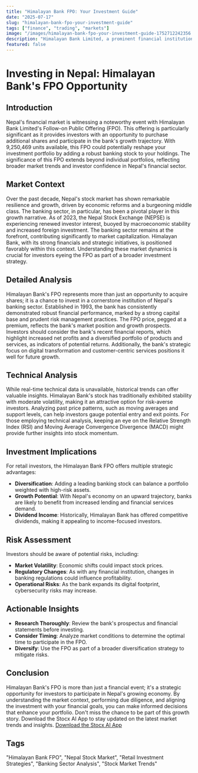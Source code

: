 ```yaml
---
title: "Himalayan Bank FPO: Your Investment Guide"
date: "2025-07-17"
slug: "himalayan-bank-fpo-your-investment-guide"
tags: ["finance", "trading", "markets"]
image: "/images/himalayan-bank-fpo-your-investment-guide-1752712242356.png"
description: "Himalayan Bank Limited, a prominent financial institution in Nepal, has launched its Follow-on Public Offering (FPO), providing retail investors with a strategic opportunity to enhance their portfolio. This offering includes 9,250,469 units, opening doors to diversify in Nepal's burgeoning stock market. As the banking sector remains a cornerstone of economic growth, this FPO stands out amidst the broader market dynamics. The FPO is not just a reflection of Himalayan Bank's robust market position but also indicative of Nepal's evolving financial landscape. This article explores the significance of this offering, the application process, market trends, and investment strategies, ensuring retail investors are equipped with the knowledge to make informed decisions. Whether you're a seasoned investor or new to the market, understanding the nuances of this FPO can provide a competitive edge in navigating Nepal's stock market. Dive into our comprehensive analysis to uncover potential risks, rewards, and actionable insights that can shape your investment approach."
featured: false
---
```


# Investing in Nepal: Himalayan Bank's FPO Opportunity

## Introduction

Nepal's financial market is witnessing a noteworthy event with Himalayan Bank Limited's Follow-on Public Offering (FPO). This offering is particularly significant as it provides investors with an opportunity to purchase additional shares and participate in the bank's growth trajectory. With 9,250,469 units available, this FPO could potentially reshape your investment portfolio by adding a robust banking stock to your holdings. The significance of this FPO extends beyond individual portfolios, reflecting broader market trends and investor confidence in Nepal's financial sector.

## Market Context

Over the past decade, Nepal's stock market has shown remarkable resilience and growth, driven by economic reforms and a burgeoning middle class. The banking sector, in particular, has been a pivotal player in this growth narrative. As of 2023, the Nepal Stock Exchange (NEPSE) is experiencing renewed investor interest, buoyed by macroeconomic stability and increased foreign investment. The banking sector remains at the forefront, contributing significantly to market capitalization. Himalayan Bank, with its strong financials and strategic initiatives, is positioned favorably within this context. Understanding these market dynamics is crucial for investors eyeing the FPO as part of a broader investment strategy.

## Detailed Analysis

Himalayan Bank's FPO represents more than just an opportunity to acquire shares; it is a chance to invest in a cornerstone institution of Nepal's banking sector. Established in 1993, the bank has consistently demonstrated robust financial performance, marked by a strong capital base and prudent risk management practices. The FPO price, pegged at a premium, reflects the bank's market position and growth prospects. Investors should consider the bank's recent financial reports, which highlight increased net profits and a diversified portfolio of products and services, as indicators of potential returns. Additionally, the bank's strategic focus on digital transformation and customer-centric services positions it well for future growth.

## Technical Analysis

While real-time technical data is unavailable, historical trends can offer valuable insights. Himalayan Bank's stock has traditionally exhibited stability with moderate volatility, making it an attractive option for risk-averse investors. Analyzing past price patterns, such as moving averages and support levels, can help investors gauge potential entry and exit points. For those employing technical analysis, keeping an eye on the Relative Strength Index (RSI) and Moving Average Convergence Divergence (MACD) might provide further insights into stock momentum.

## Investment Implications

For retail investors, the Himalayan Bank FPO offers multiple strategic advantages:

- **Diversification**: Adding a leading banking stock can balance a portfolio weighted with high-risk assets.
- **Growth Potential**: With Nepal's economy on an upward trajectory, banks are likely to benefit from increased lending and financial services demand.
- **Dividend Income**: Historically, Himalayan Bank has offered competitive dividends, making it appealing to income-focused investors.

## Risk Assessment

Investors should be aware of potential risks, including:

- **Market Volatility**: Economic shifts could impact stock prices.
- **Regulatory Changes**: As with any financial institution, changes in banking regulations could influence profitability.
- **Operational Risks**: As the bank expands its digital footprint, cybersecurity risks may increase.

## Actionable Insights

- **Research Thoroughly**: Review the bank's prospectus and financial statements before investing.
- **Consider Timing**: Analyze market conditions to determine the optimal time to participate in the FPO.
- **Diversify**: Use the FPO as part of a broader diversification strategy to mitigate risks.

## Conclusion

Himalayan Bank's FPO is more than just a financial event; it's a strategic opportunity for investors to participate in Nepal's growing economy. By understanding the market context, performing due diligence, and aligning the investment with your financial goals, you can make informed decisions that enhance your portfolio. Don't miss the chance to be part of this growth story. Download the Stocx AI App to stay updated on the latest market trends and insights. [Download the Stocx AI App](https://stocx.co)

## Tags

"Himalayan Bank FPO", "Nepal Stock Market", "Retail Investment Strategies", "Banking Sector Analysis", "Stock Market Trends"